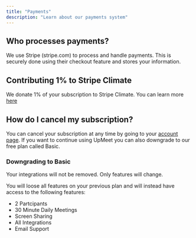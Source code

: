 ```yaml
---
title: "Payments"
description: "Learn about our payments system"
---
```


## Who processes payments?
We use Stripe (stripe.com) to process and handle payments.
This is securely done using their checkout feature and stores your information.

## Contributing 1% to Stripe Climate
We donate 1% of your subscription to Stripe Climate.
You can learn more [here](https://climate.stripe.com/R5ng2n)

## How do I cancel my subscription?
You can cancel your subscription at any time by going to your [account page](https://billing.stripe.com/login/cN23g19ZJ7SCd4Q7ss).
If you want to continue using UpMeet you can also downgrade to our free plan called Basic.

### Downgrading to Basic
<Warning>Your integrations will not be removed. Only features will change.</Warning>

You will loose all features on your previous plan and will instead have access to the following features:
- 2 Partcipants
- 30 Minute Daily Meetings
- Screen Sharing
- All Integrations
- Email Support
